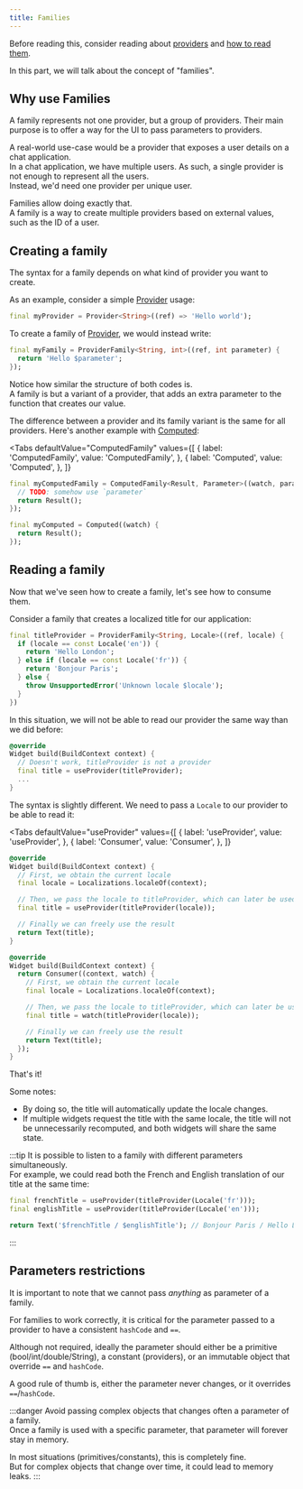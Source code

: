 ```yaml
---
title: Families
---
```



Before reading this, consider reading about [providers](./provider) and [how to read them](./reading).

In this part, we will talk about the concept of "families".

## Why use Families

A family represents not one provider, but a group of providers. Their main
purpose is to offer a way for the UI to pass parameters to providers.

A real-world use-case would be a provider that exposes a user details on a chat
application.  
In a chat application, we have multiple users. As such, a single provider
is not enough to represent all the users.  
Instead, we'd need one provider per unique user.

Families allow doing exactly that.  
A family is a way to create multiple providers based on external values, such as
the ID of a user.

## Creating a family

The syntax for a family depends on what kind of provider you want to create.

As an example, consider a simple [Provider] usage:

```dart
final myProvider = Provider<String>((ref) => 'Hello world');
```

To create a family of [Provider], we would instead write:

```dart
final myFamily = ProviderFamily<String, int>((ref, int parameter) {
  return 'Hello $parameter';
});
```

Notice how similar the structure of both codes is.  
A family is but a variant of a provider, that adds an extra parameter to the
function that creates our value.

The difference between a provider and its family variant is the same for all providers.
Here's another example with [Computed]:

<Tabs
  defaultValue="ComputedFamily"
  values={[
    { label: 'ComputedFamily', value: 'ComputedFamily', },
    { label: 'Computed', value: 'Computed', },
  ]}
>
<TabItem value="ComputedFamily">

```dart
final myComputedFamily = ComputedFamily<Result, Parameter>((watch, parameter) {
  // TODO: somehow use `parameter`
  return Result();
});
```

</TabItem>
<TabItem value="Computed">

```dart
final myComputed = Computed((watch) {
  return Result();
});
```

</TabItem>
</Tabs>

## Reading a family

Now that we've seen how to create a family, let's see how to consume them.

Consider a family that creates a localized title for our application:

```dart
final titleProvider = ProviderFamily<String, Locale>((ref, locale) {
  if (locale == const Locale('en')) {
    return 'Hello London';
  } else if (locale == const Locale('fr')) {
    return 'Bonjour Paris';
  } else {
    throw UnsupportedError('Unknown locale $locale');
  }
})
```

In this situation, we will not be able to read our provider the same way than
we did before:

```dart
@override
Widget build(BuildContext context) {
  // Doesn't work, titleProvider is not a provider
  final title = useProvider(titleProvider);
  ...
}
```

The syntax is slightly different. We need to pass a `Locale` to our provider to
be able to read it:

<Tabs
  defaultValue="useProvider"
  values={[
    { label: 'useProvider', value: 'useProvider', },
    { label: 'Consumer', value: 'Consumer', },
  ]}
>
<TabItem value="useProvider">

```dart
@override
Widget build(BuildContext context) {
  // First, we obtain the current locale
  final locale = Localizations.localeOf(context);

  // Then, we pass the locale to titleProvider, which can later be used by useProvider
  final title = useProvider(titleProvider(locale));

  // Finally we can freely use the result
  return Text(title);
}
```

</TabItem>
<TabItem value="Consumer">

```dart
@override
Widget build(BuildContext context) {
  return Consumer((context, watch) {
    // First, we obtain the current locale
    final locale = Localizations.localeOf(context);

    // Then, we pass the locale to titleProvider, which can later be used by useProvider
    final title = watch(titleProvider(locale));

    // Finally we can freely use the result
    return Text(title);
  });
}
```

</TabItem>
</Tabs>

That's it!

Some notes:

- By doing so, the title will automatically update the locale changes.
- If multiple widgets request the title with the same locale, the title
  will not be unnecessarily recomputed, and both widgets will share the same state.

:::tip
It is possible to listen to a family with different parameters simultaneously.  
For example, we could read both the French and English translation of our title
at the same time:

```dart
final frenchTitle = useProvider(titleProvider(Locale('fr')));
final englishTitle = useProvider(titleProvider(Locale('en')));

return Text('$frenchTitle / $englishTitle'); // Bonjour Paris / Hello London
```

:::

## Parameters restrictions

It is important to note that we cannot pass _anything_ as parameter of a family.

For families to work correctly, it is critical for the parameter passed to
a provider to have a consistent `hashCode` and `==`.

Although not required, ideally the parameter should either be a primitive (bool/int/double/String),
a constant (providers), or an immutable object that override `==` and `hashCode`.

A good rule of thumb is, either the parameter never changes, or it overrides `==`/`hashCode`.

:::danger
Avoid passing complex objects that changes often a parameter of a family.  
Once a family is used with a specific parameter, that parameter will forever
stay in memory.

In most situations (primitives/constants), this is completely fine.  
But for complex objects that change over time, it could lead to memory leaks.
:::


[provider]: https://pub.dev/documentation/riverpod/latest/riverpod/Provider-class.html
[futureproviderfamily]: https://pub.dev/documentation/riverpod/latest/riverpod/futureproviderfamily-class.html
[computed]: https://pub.dev/documentation/riverpod/latest/riverpod/Computed-class.html
